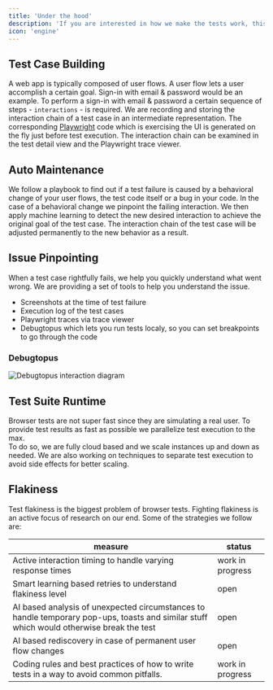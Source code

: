 ```yaml
---
title: 'Under the hood'
description: 'If you are interested in how we make the tests work, this is your place.'
icon: 'engine'
---
```


## Test Case Building
A web app is typically composed of user flows. A user flow lets a user accomplish a certain goal. Sign-in with email & password would be an example. To perform a sign-in with email & password a certain sequence of steps - `interactions` - is required.
We are recording and storing the interaction chain of a test case in an intermediate representation.
The corresponding [Playwright](https://playwright.dev/) code which is exercising the UI is generated on the fly just before test execution. The interaction chain can be examined in the test detail view and the Playwright trace viewer.

## Auto Maintenance
We follow a playbook to find out if a test failure is caused by a behavioral change of your user flows, the test code itself or a bug in your code. In the case of a behavioral change we pinpoint the failing interaction. 
We then apply machine learning to detect the new desired interaction to achieve the original goal of the test case. The interaction chain of the test case will be adjusted permanently to the new behavior as a result.

## Issue Pinpointing
When a test case rightfully fails, we help you quickly understand what went wrong. We are providing a set of tools to help you understand the issue.
- Screenshots at the time of test failure
- Execution log of the test cases
- Playwright traces via trace viewer
- Debugtopus which lets you run tests localy, so you can set breakpoints to go through the code

### Debugtopus

<Frame caption="Debugtopus interaction diagram">
 <img src="/images/Debugtopus-interaction-diagram.png" alt="Debugtopus interaction diagram" />
</Frame>

## Test Suite Runtime
Browser tests are not super fast since they are simulating a real user. To provide test results as fast as possible we parallelize test execution to the max.  
To do so, we are fully cloud based and we scale instances up and down as needed. We are also working on techniques to separate test execution to avoid side effects for better scaling.

## Flakiness
Test flakiness is the biggest problem of browser tests. Fighting flakiness is an active focus of research on our end. Some of the strategies we follow are:

| measure | status |
|---|---|
| Active interaction timing to handle varying response times  | work in progress |
| Smart learning based retries to understand flakiness level  | open |
| AI based analysis of unexpected circumstances to handle temporary pop-ups, toasts and similar stuff which would otherwise break the test | open |
| AI based rediscovery in case of permanent user flow changes | open |
| Coding rules and best practices of how to write tests in a way to avoid common pitfalls. | work in progress |